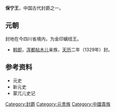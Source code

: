 {{expand|time=2010-01-04T04:03:36+00:00}}
{{intromissing|time=2010-01-04T04:03:36+00:00}}
'''保宁王'''，中国古代封爵之一。
==元朝==
封地在今四川省境内，为金印螭纽王。
*[[斡即|斡即]]，[[浑都帖木儿|浑都帖木儿]]亲族，[[天历_(元朝)|天历]]二年（1329年）封。
==参考资料==
*元史
*新元史
*蒙兀儿史记

{{元朝藩王}}

[[Category:封爵|Category:封爵]]
[[Category:元贵族|Category:元贵族]]
[[Category:中國貴族|Category:中國貴族]]